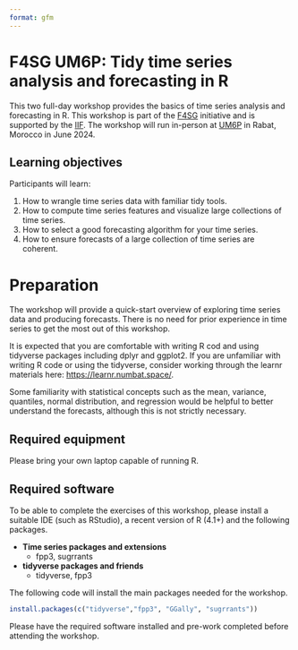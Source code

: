 ```yaml
---
format: gfm
---
```


<!-- README.md is generated from README.qmd. Please edit that file -->

# F4SG UM6P:  Tidy time series analysis and forecasting in R

<!-- badges: start -->
<!-- badges: end -->

This two full-day workshop provides the basics of time series analysis and forecasting in R. This workshop is part of the [F4SG](https://www.f4sg.org/) initiative and is supported by the [IIF](https://forecasters.org/). The workshop will run in-person at [UM6P](https://www.um6p.ma/) in Rabat, Morocco in June 2024.

## Learning objectives

Participants will learn:

1. How to wrangle time series data with familiar tidy tools.
2. How to compute time series features and visualize large collections of time series.
3. How to select a good forecasting algorithm for your time series.
4. How to ensure forecasts of a large collection of time series are coherent.

# Preparation

The workshop will provide a quick-start overview of exploring time series data and producing forecasts. There is no need for prior experience in time series to get the most out of this workshop.

It is expected that you are comfortable with writing R cod and using tidyverse packages including dplyr and ggplot2. If you are unfamiliar with writing R code or using the tidyverse, consider working through the learnr materials here: <https://learnr.numbat.space/>.

Some familiarity with statistical concepts such as the mean, variance, quantiles, normal distribution, and regression would be helpful to better understand the forecasts, although this is not strictly necessary.

## Required equipment

Please bring your own laptop capable of running R.

## Required software

To be able to complete the exercises of this workshop, please install a suitable IDE (such as RStudio), a recent version of R (4.1+) and the following packages.

-   **Time series packages and extensions**
    -   fpp3, sugrrants
-   **tidyverse packages and friends**
    -   tidyverse, fpp3

The following code will install the main packages needed for the workshop.

```r
install.packages(c("tidyverse","fpp3", "GGally", "sugrrants"))
```

Please have the required software installed and pre-work completed before attending the workshop.
